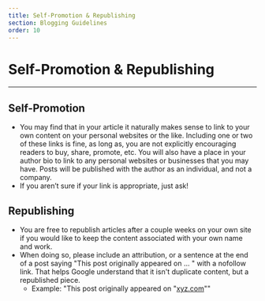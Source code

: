 ```yaml
---
title: Self-Promotion & Republishing
section: Blogging Guidelines
order: 10
---
```


# Self-Promotion & Republishing
----

## Self-Promotion

- You may find that in your article it naturally makes sense to link to your own content on your personal websites or the like. Including one or two of these links is fine, as long as, you are not explicitly encouraging readers to buy, share, promote, etc. You will also have a place in your author bio to link to any personal websites or businesses that you may have. Posts will be published with the author as an individual, and not a company. 
- If you aren’t sure if your link is appropriate, just ask! 

## Republishing

- You are free to republish articles after a couple weeks on your own site if you would like to keep the content associated with your own name and work. 
- When doing so, please include an attribution, or a sentence at the end of a post saying "This post originally appeared on ... " with a nofollow link. That helps Google understand that it isn't duplicate content, but a republished piece. 
    - Example: "This post originally appeared on "<a rel="nofollow" href="http://www.xyz.com/myarticleURL">xyz.com</a>""

